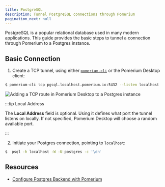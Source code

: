 ```yaml
---
title: PostgreSQL
description: Tunnel PostgreSQL connections through Pomerium
pagination_next: null
---
```



PostgreSQL is a popular relational database used in many modern applications. This guide provides the basic steps to tunnel a connection through Pomerium to a Postgres instance.

## Basic Connection

1. Create a TCP tunnel, using either [`pomerium-cli`](/docs/capabilities/non-http/client) or the Pomerium Desktop client:

<Tabs>
<TabItem label="pomerium-cli" value="pomerium-cli">

```bash
$ pomerium-cli tcp pgsql.localhost.pomerium.io:5432 --listen localhost:5432
```

</TabItem>
<TabItem label="Pomerium Desktop" value="pomerium-desktop">

![Adding a TCP route in Pomerium Desktop to a Postgres instance](./img/desktop/pomerium-desktop-postgres.png)

:::tip Local Address

The **Local Address** field is optional. Using it defines what port the tunnel listens on locally. If not specified, Pomerium Desktop will choose a random available port.

:::

</TabItem>
</Tabs>

2. Initiate your Postgres connection, pointing to `localhost`:

  ```bash
  $  psql -h localhost -W -U postgres -c '\dn'
  ```


## Resources

- [Configure Postgres Backend with Pomerium](/docs/internals/data-storage#postgres)

